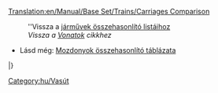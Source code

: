 [[Translation:en/Manual/Base Set/Trains/Carriages Comparison]]

:''Vissza a [[hu/Manual/Base Set/Járművek összehasonlító listái|járművek összehasonlító listáihoz]]
:''Vissza a [[hu/Manual/Vonatok|Vonatok]] cikkhez''

* Lásd még: [[hu/Manual/Base Set/Trains/Mozdonyok összehasonlító táblázata|Mozdonyok összehasonlító táblázata]]

{{hu/VagonTáblaFejléc}}
{{hu/VagonTáblaSor|
T___|[[hu/Manual/Base Set/Trains/Acélszállító vagon|Acélszállító vagon]]|1,148|2,296|18|38|43|45|acél|tonna|20|25|27|}}
{{hu/VagonTáblaSor|
TS__|[[hu/Manual/Base Set/Trains/Állatszállító vagon|Állatszállító vagon]]|1,125|2,250|20|24|25|26|állat| |25|30|32|}}
{{hu/VagonTáblaSor|
TSR_|[[hu/Manual/Base Set/Trains/Áruszállító vagon|Áruszállító vagon]]|1,113|2,226|21|33|36|37|áru|láda|25|30|32}}
{{hu/VagonTáblaSor|
___Y|[[hu/Buborékszállító vagon|Buborékszállító vagon]]|1,113|2,226|21|22|22|22|buborék| |20|25|27}}
{{hu/VagonTáblaSor|
___Y|[[hu/Cukorszállító vagon|Cukorszállító vagon]]|1,031|2,062|19|49|54|56|cukor|tonna|30|35|37}}
{{hu/VagonTáblaSor|
___Y|[[hu/Cukorkaszállító vagon|Cukorkaszállító vagon]]|1,060|2,120|21|28|30|31|cukorka|csomag|25|30|32}}
{{hu/VagonTáblaSor|
___Y|[[hu/Elemszállító vagon|Elemszállító vagon]]|1,148|2,296|18|23|24|25|elem| |22|27|29}}
{{hu/VagonTáblaSor|
_SR_|[[hu/Manual/Base Set/Trains/Ételszállító vagon|Ételszállító vagon]]|1,119|2,238|22|47|52|54|étel|tonna|25|30|32}}
{{hu/VagonTáblaSor|
TSR_|[[hu/Manual/Base Set/Trains/Faszállító vagon|Faszállító vagon]]|1,060|2,120|16|46|51|53|fa|tonna|30|35|37}}
{{hu/VagonTáblaSor|
TSR_|[[hu/Manual/Base Set/Trains/Gabonaszállító vagon|Gabonaszállító vagon]]|1,066|2,132|19|49|54|56|búza|tonna|30|35|37}}
{{hu/VagonTáblaSor|
__R_|[[hu/Manual/Base Set/Trains/Gumiszállító vagon|Gumiszállító vagon]]|1,083|2,166|19|40|45|47|gumi|ezer liter|21|26|28}}
{{hu/VagonTáblaSor|
__R_|[[hu/Manual/Base Set/Trains/Gyümölcsszállító vagon|Gyümölcsszállító vagon]]|1,066|2,132|18|43|48|50|gyümölcs|tonna|25|30|32}}
{{hu/VagonTáblaSor|
___Y|[[hu/Játékszállító vagon|Játékszállító vagon]]|1,072|2,144|21|23|24|24|játék| |20|25|27}}
{{hu/VagonTáblaSor|
___Y|[[hu/Kólaszállító vagon|Kólaszállító vagon]]|1,066|2,132|24|49|54|56|kóla|ezer liter|25|30|32}}
{{hu/VagonTáblaSor|
TSRY|[[hu/Manual/Base Set/Trains/Levélszállító vagon|Levélszállító vagon]]|1,335|2,670|21|28|29|30|levél|csomag|30|35|37}}
{{hu/VagonTáblaSor|
___Y|[[hu/Műanyagszállító vagon|Műanyagszállító vagon]]|1,119|2,238|18|48|53|55|műanyag|ezer liter|30|35|37}}
{{hu/VagonTáblaSor|
TSR_|[[hu/Manual/Base Set/Trains/Olajszállító vagon|Olajszállító vagon]]|1,171|2,342|24|54|59|61|olaj|ezer liter|30|35|37}}
{{hu/VagonTáblaSor|
T___|[[hu/Manual/Base Set/Trains/Páncélozott vagon|Páncélozott vagon]]|1,494|2,988|30|32|33|33|értéktárgy<br>arany<br>gyémánt|csomag|20|25|27}}
{{hu/VagonTáblaSor|
_S__|[[hu/Manual/Base Set/Trains/Papírszállító vagon|Papírszállító vagon]]|1,148|2,296|18|38|43|45|papír|tonna|20|25|27}}
{{hu/VagonTáblaSor|
__R_|[[hu/Manual/Base Set/Trains/Rézércszállító vagon|Rézércszállító vagon]]|1,048|2,096|19|49|54|56|rézérc|tonna|30|35|37}}
{{hu/VagonTáblaSor|
TSRY|[[hu/Manual/Base Set/Trains/Személyvagon|Személyvagon]]|1,447|2,894|25|27|27|27|utas| |40|45|47}}
{{hu/VagonTáblaSor|
___Y|[[hu/Szénsavasital-szállító vagon|Szénsavasital-szállító vagon]]|1,130|2,260|18|21|21|22|szénsavas ital| |25|30|32}}
{{hu/VagonTáblaSor|
TS__|[[hu/Manual/Base Set/Trains/Szénszállító vagon|Szénszállító vagon]]|1,031|2,062|18|48|53|55|szén|tonna|30|35|37}}
{{hu/VagonTáblaSor|
___Y|[[hu/Tejkaramellaszállító vagon|Tejkaramellaszállító vagon]]|1,125|2,250|20|50|55|57|tejkaramella|tonna|30|35|37}}
{{hu/VagonTáblaSor|
T___|[[hu/Manual/Base Set/Trains/Vasércszállító vagon|Vasércszállító vagon]]|1,048|2,096|19|49|54|56|vasérc|tonna|30|35|37}}
{{hu/VagonTáblaSor|
___Y|[[hu/Vattacukorszállító vagon|Vattacukorszállító vagon]]|1,042|2,084|20|50|55|57|vattacukor|tonna|30|35|37}}
{{hu/VagonTáblaSor|
__R_|[[hu/Manual/Base Set/Trains/Vízszállító vagon|Vízszállító vagon]]|1,166|2,332|25|50|55|57|víz|ezer liter|25|30|32}}
|}


[[Category:hu/Vasút]]
